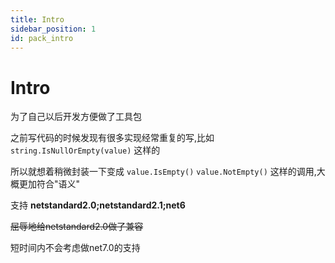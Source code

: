 ```yaml
---
title: Intro
sidebar_position: 1
id: pack_intro
---
```

# Intro

为了自己以后开发方便做了工具包

之前写代码的时候发现有很多实现经常重复的写,比如 `string.IsNullOrEmpty(value)` 这样的

所以就想着稍微封装一下变成 `value.IsEmpty()` `value.NotEmpty()` 这样的调用,大概更加符合"语义"

支持 **netstandard2.0;netstandard2.1;net6**

~~屈辱地给netstandard2.0做了兼容~~

短时间内不会考虑做net7.0的支持
